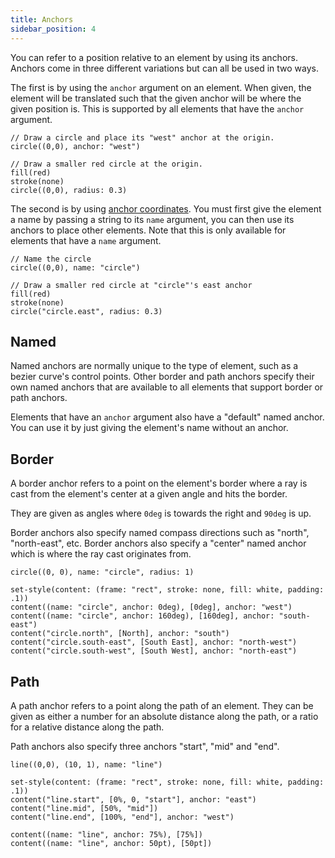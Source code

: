 ```yaml
---
title: Anchors
sidebar_position: 4
---
```



You can refer to a position relative to an element by using its anchors. Anchors come in three different variations but can all be used in two ways.

The first is by using the `anchor` argument on an element. When given, the element will be translated such that the given anchor will be where the given position is. This is supported by all elements that have the `anchor` argument.

```typc example
// Draw a circle and place its "west" anchor at the origin.
circle((0,0), anchor: "west")

// Draw a smaller red circle at the origin.
fill(red)
stroke(none)
circle((0,0), radius: 0.3)
```

The second is by using [anchor coordinates](/basics/coordinate-systems#anchor). You must first give the element a name by passing a string to its `name` argument, you can then use its anchors to place other elements. Note that this is only available for elements that have a `name` argument.

```typc example
// Name the circle
circle((0,0), name: "circle")

// Draw a smaller red circle at "circle"'s east anchor
fill(red)
stroke(none)
circle("circle.east", radius: 0.3)
```

## Named
Named anchors are normally unique to the type of element, such as a bezier curve's control points. Other border and path anchors specify their own named anchors that are available to all elements that support border or path anchors.

Elements that have an `anchor` argument also have a "default" named anchor. You can use it by just giving the element's name without an anchor.

## Border
A border anchor refers to a point on the element's border where a ray is cast from the element's center at a given angle and hits the border.

They are given as angles where `0deg` is towards the right and `90deg` is up.

Border anchors also specify named compass directions such as "north", "north-east", etc. Border anchors also specify a "center" named anchor which is where the ray cast originates from.

```typc example
circle((0, 0), name: "circle", radius: 1)

set-style(content: (frame: "rect", stroke: none, fill: white, padding: .1))
content((name: "circle", anchor: 0deg), [0deg], anchor: "west")
content((name: "circle", anchor: 160deg), [160deg], anchor: "south-east")
content("circle.north", [North], anchor: "south")
content("circle.south-east", [South East], anchor: "north-west")
content("circle.south-west", [South West], anchor: "north-east")
```

## Path
A path anchor refers to a point along the path of an element. They can be given as either a <Type>number</Type> for an absolute distance along the path, or a <Type>ratio</Type> for a relative distance along the path.

Path anchors also specify three anchors "start", "mid" and "end".

```typc example
line((0,0), (10, 1), name: "line")

set-style(content: (frame: "rect", stroke: none, fill: white, padding: .1))
content("line.start", [0%, 0, "start"], anchor: "east")
content("line.mid", [50%, "mid"])
content("line.end", [100%, "end"], anchor: "west")

content((name: "line", anchor: 75%), [75%])
content((name: "line", anchor: 50pt), [50pt])
```